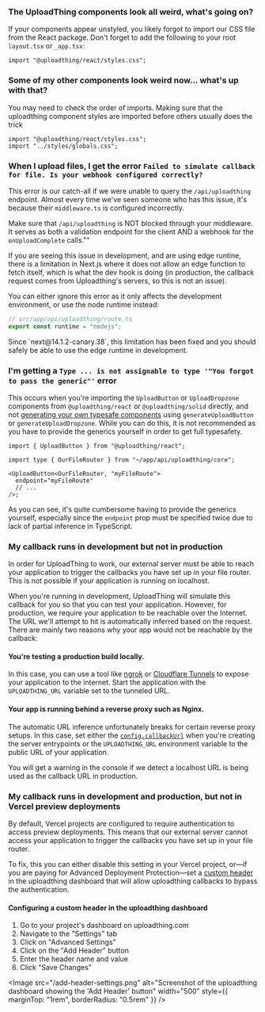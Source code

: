
### The UploadThing components look all weird, what's going on?

If your components appear unstyled, you likely forgot to import our CSS file
from the React package. Don't forget to add the following to your root
`layout.tsx` or `_app.tsx`:

```tsx
import "@uploadthing/react/styles.css";
```

### Some of my other components look weird now... what's up with that?

You may need to check the order of imports. Making sure that the uploadthing
component styles are imported before others usually does the trick

```tsx
import "@uploadthing/react/styles.css";
import "../styles/globals.css";
```

### When I upload files, I get the error `Failed to simulate callback for file. Is your webhook configured correctly?`

This error is our catch-all if we were unable to query the `/api/uploadthing`
endpoint. Almost every time we've seen someone who has this issue, it's because
their `middleware.ts` is configured incorrectly.

Make sure that `/api/uploadthing` is NOT blocked through your middleware. It
serves as both a validation endpoint for the client AND a webhook for the
`onUploadComplete` calls.""

If you are seeing this issue in development, and are using edge runtine, there
is a limitation in Next.js where it does not allow an edge function to fetch
itself, which is what the dev hook is doing (in production, the callback request
comes from Uploadthing's servers, so this is not an issue).

You can either ignore this error as it only affects the development environment,
or use the node runtime instead:

```ts
// src/app/api/uploadthing/route.ts
export const runtime = "nodejs";
```

<Callout type="info">
  Since `next@14.1.2-canary.38`, this limitation has been fixed and you should
  safely be able to use the edge runtime in development.
</Callout>

### I'm getting a `Type ... is not assignable to type '"You forgot to pass the generic"'` error

This occurs when you're importing the `UploadButton` or `UploadDropzone`
components from `@uploadthing/react` or `@uploadthing/solid` directly, and not
[generating your own typesafe components](/api-reference/react#generateComponents)
using `generateUploadButton` or `generateUploadDropzone`. While you can do this,
it is not recommended as you have to provide the generics yourself in order to
get full typesafety.

```tsx
import { UploadButton } from "@uploadthing/react";

import type { OurFileRouter } from "~/app/api/uploadthing/core";

<UploadButton<OurFileRouter, "myFileRoute">
  endpoint="myFileRoute"
  // ...
/>;
```

As you can see, it's quite cumbersome having to provide the generics yourself,
especially since the `endpoint` prop must be specified twice due to lack of
partial inference in TypeScript.

### My callback runs in development but not in production

In order for UploadThing to work, our external server must be able to reach your
application to trigger the callbacks you have set up in your file router. This
is not possible if your application is running on localhost.

When you're running in development, UploadThing will simulate this callback for
you so that you can test your application. However, for production, we require
your application to be reachable over the Internet. The URL we'll attempt to hit
is automatically inferred based on the request. There are mainly two reasons why
your app would not be reachable by the callback:

#### You're testing a production build locally.

In this case, you can use a tool like [ngrok](https://ngrok.com/) or
[Cloudflare Tunnels](https://developers.cloudflare.com/cloudflare-one/connections/connect-networks/get-started/create-remote-tunnel/)
to expose your application to the internet. Start the application with the
`UPLOADTHING_URL` variable set to the tunneled URL.

#### Your app is running behind a reverse proxy such as Nginx.

The automatic URL inference unfortunately breaks for certain reverse proxy
setups. In this case, set either the
[`config.callbackUrl`](/api-reference/server#config) when you're creating
the server entrypoints or the `UPLOADTHING_URL` environment variable to the
public URL of your application.

You will get a warning in the console if we detect a localhost URL is being used
as the callback URL in production.

### My callback runs in development and production, but not in Vercel preview deployments

By default, Vercel projects are configured to require authentication to access
preview deployments. This means that our external server cannot access your
application to trigger the callbacks you have set up in your file router.

To fix, this you can either disable this setting in your Vercel project, or—if
you are paying for Advanced Deployment Protection—set a
[custom header](https://vercel.com/docs/security/deployment-protection/methods-to-bypass-deployment-protection/protection-bypass-automation)
in the uploadthing dashboard that will allow uploadthing callbacks to bypass the
authentication.

#### Configuring a custom header in the uploadthing dashboard

1. Go to your project's dashboard on uploadthing.com
2. Navigate to the "Settings" tab
3. Click on "Advanced Settings"
4. Click on the "Add Header" button
5. Enter the header name and value
6. Click "Save Changes"

<Image
  src="/add-header-settings.png"
  alt="Screenshot of the uploadthing dashboard showing the 'Add Header' button"
  width="500"
  style={{ marginTop: "1rem", borderRadius: "0.5rem" }}
/>

